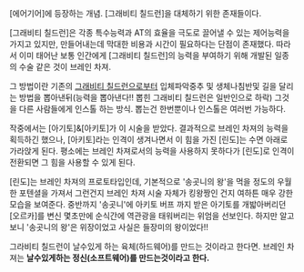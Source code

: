 [에어기어]에 등장하는 개념. [그래비티 칠드런]을 대체하기 위한 존재들이다.

[그래비티 칠드런]은 각종 특수능력과 AT의 효율을 극도로 끌어낼 수 있는 제어능력을 가지고 있지만, 만들어내는데 막대한 비용과 시간이 필요하다는 단점이 존재했다. 따라서 이미 태어난 보통 인간에게 [그래비티 칠드런]의 능력을 부여하기 위해 개발된 일종의 수술 같은 것이 브레인 차져.

그 방법이란 기존의 [[그래비티 칠드런]]으로부터 입체파악중추 및 생체나침반및 길을 달리는 방법을 뽑아낸뒤(능력을 뽑아낸다!! 뽑힌 그래비티 칠드런은 일반인으로 하락) 그것을 다른 사람들에게 인스톨 하는 방식. 뽑는건 한번뿐이나 인스톨은 여러번 가능하다.

작중에서는 [아기토]&[아키토]가 이 시술을 받았다. 결과적으로 브레인 차져의 능력을 획득하긴 했으나, [아키토]라는 인격이 생겨나면서 이 힘을 가진 [린도]는 수면 아래로 가라앉게 된다. 평소에는 브레인 차져로서의 능력을 사용하지 못하다가 [린도]로 인격이 전환되면 그 힘을 사용할 수 있게 된다. 

[린도]는 브레인 차져의 프로토타입인데, 기본적으로 '송곳니의 왕'을 먹을 정도의 우월한 포텐셜을 가져서 그런건지 브레인 차져 시술 자체가 킹왕짱인 건지 여하튼 매우 강한 모습을 보여준다. 중반까지 '송곳니'에 아키토 버프 까지 받은 아기토를 개밟아버리던 [오르카]를 변신 몇초만에 순식간에 역관광을 태워버리는 위엄을 선보인다. 하지만 알고보니 '송곳니의 왕'은 위장이었고 사실은 들장미의 왕이었다!!

그라비티 칠드런이 날수있게 하는 육체(하드웨어)를 만드는 것이라고 한다면. 
브레인 차져는 '''날수있게하는 정신(소프트웨어)를 만드는것이라고 한다.'''
